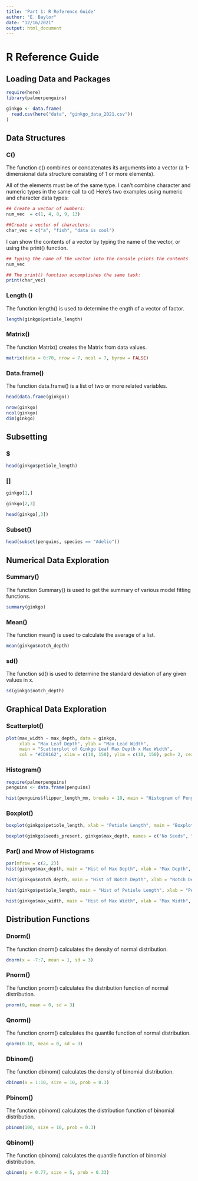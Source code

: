 ```yaml
---
title: 'Part 1: R Reference Guide'
author: "E. Baylor"
date: "12/16/2021"
output: html_document
---
```

# R Reference Guide {.tabset .tabset-pills}


## Loading Data and Packages
```r
require(here)
library(palmerpenguins)

ginkgo <- data.frame(
  read.csv(here("data", "ginkgo_data_2021.csv"))
)
```


## Data Structures

### C()
The function c() combines or concatenates its arguments into a vector (a 1-dimensional data structure consisting of 1 or more elements).

All of the elements must be of the same type.
I can’t combine character and numeric types in the same call to c()
Here’s two examples using numeric and character data types:

```r
## Create a vector of numbers:
num_vec  = c(1, 4, 8, 9, 13)

##Create a vector of characters:
char_vec = c("a", "fish", "data is cool")

```
I can show the contents of a vector by typing the name of the vector, or using the print() function.
```r
## Typing the name of the vector into the console prints the contents
num_vec

## The print() function accomplishes the same task:
print(char_vec)
```

### Length ()

The function length() is used to determine the ength of a vector of factor.
```r
length(ginkgo$petiole_length)
```

### Matrix()

The function Matrix() creates the Matrix from data values.
```r
matrix(data = 0:70, nrow = 7, ncol = 7, byrow = FALSE)
```

### Data.frame()

The function data.frame() is a list of two or more related variables.
```r
head(data.frame(ginkgo))

```
```r
nrow(ginkgo)
ncol(ginkgo)
dim(ginkgo)
```

## Subsetting

### $
```r
head(ginkgo$petiole_length)
```

### []
```r
ginkgo[1,]

ginkgo[2,3]

head(ginkgo[,3])
```

### Subset()
```r
head(subset(penguins, species == "Adelie"))
```

## Numerical Data Exploration

### Summary()
The function Summary() is used to get the summary of various model fitting functions.
```r
summary(ginkgo)
```

### Mean()
The function mean() is used to calculate the average of a list.
```r
mean(ginkgo$notch_depth)
```

### sd()
The function sd() is used to determine the standard deviation of any given values in x.
```r
sd(ginkgo$notch_depth)
```

## Graphical Data Exploration

### Scatterplot()
```r
plot(max_width ~ max_depth, data = ginkgo, 
     xlab = "Max Leaf Depth", ylab = "Max Lead Width",
     main = "Scatterplot of Ginkgo Leaf Max Depth x Max Width",
     col = "#CD8162", xlim = c(10, 150), ylim = c(10, 150), pch= 2, cex = .5)
```

### Histogram()
```r
require(palmerpenguins)
penguins <- data.frame(penguins)

hist(penguins$flipper_length_mm, breaks = 10, main = "Histogram of Penguin Flipper Lengths", xlab = "Flipper Length (mm)", col = "lightpink")
```

### Boxplot()
```r
boxplot(ginkgo$petiole_length, xlab = "Petiole Length", main = "Boxplot of Petiole Length", col = "#9BCD9B")
```
```r
boxplot(ginkgo$seeds_present, ginkgo$max_depth, names = c("No Seeds", "Seed Presence"), main = "Boxplot of Seed Presence by the Max Leaf Depth", col = "#009ACD")
```

### Par() and Mrow of Histograms
```r
par(mfrow = c(2, 2))
hist(ginkgo$max_depth, main = "Hist of Max Depth", xlab = "Max Depth", col = "#7CCD7C")

hist(ginkgo$notch_depth, main = "Hist of Notch Depth", xlab = "Notch Depth", col = "#CDC1C5")

hist(ginkgo$petiole_length, main = "Hist of Petiole Length", xlab = "Petiole Length", col = "#8B8386")

hist(ginkgo$max_width, main = "Hist of Max Width", xlab = "Max Width", col = "#548B54")

```

## Distribution Functions

### Dnorm()
The function dnorm() calculates the density of normal distribution.
```r
dnorm(x = -7:7, mean = 1, sd = 3) 
```

### Pnorm()
The function pnorm() calculates the distribution function of normal distribution.
```r
pnorm(0, mean = 0, sd = 3)
```

### Qnorm()
The function qnorm() calculates the quantile function of normal distribution.
```r
qnorm(0.10, mean = 0, sd = 3)
```

### Dbinom()
The function dbinom() calculates the density of binomial distribution.
```r
dbinom(x = 1:10, size = 10, prob = 0.3)
```

### Pbinom()
The function pbinom() calculates the distribution function of binomial distribution.
```r
pbinom(100, size = 10, prob = 0.3)
```

### Qbinom()
The function qbinom() calculates the quantile function of binomial distribution.
```r
qbinom(p = 0.77, size = 5, prob = 0.33)
```
